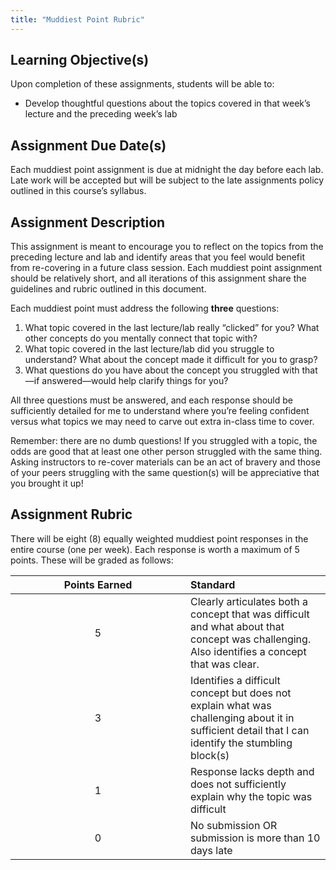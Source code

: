 ```yaml
---
title: "Muddiest Point Rubric"
---
```


## Learning Objective(s)

Upon completion of these assignments, students will be able to:

- Develop thoughtful questions about the topics covered in that week's lecture and the preceding week's lab

## Assignment Due Date(s)

Each muddiest point assignment is due at midnight the day before each lab. Late work will be accepted but will be subject to the late assignments policy outlined in this course's syllabus.

## Assignment Description

This assignment is meant to encourage you to reflect on the topics from the preceding lecture and lab and identify areas that you feel would benefit from re-covering in a future class session. Each muddiest point assignment should be relatively short, and all iterations of this assignment share the guidelines and rubric outlined in this document.

Each muddiest point must address the following **three** questions:

1. What topic covered in the last lecture/lab really "clicked" for you? What other concepts do you mentally connect that topic with?
2. What topic covered in the last lecture/lab did you struggle to understand? What about the concept made it difficult for you to grasp?
3. What questions do you have about the concept you struggled with that—if answered—would help clarify things for you?

All three questions must be answered, and each response should be sufficiently detailed for me to understand where you're feeling confident versus what topics we may need to carve out extra in-class time to cover.

Remember: there are no dumb questions! If you struggled with a topic, the odds are good that at least one other person struggled with the same thing. Asking instructors to re-cover materials can be an act of bravery and those of your peers struggling with the same question(s) will be appreciative that you brought it up!

## Assignment Rubric

There will be eight (8) equally weighted muddiest point responses in the entire course (one per week). Each response is worth a maximum of 5 points. These will be graded as follows:

| Points Earned | Standard |
| :---: |:--- |
| 5 | Clearly articulates both a concept that was difficult and what about that concept was challenging. Also identifies a concept that was clear. |
| 3 | Identifies a difficult concept but does not explain what was challenging about it in sufficient detail that I can identify the stumbling block(s) |
| 1 | Response lacks depth and does not sufficiently explain why the topic was difficult |
| 0 | No submission OR submission is more than 10 days late |

